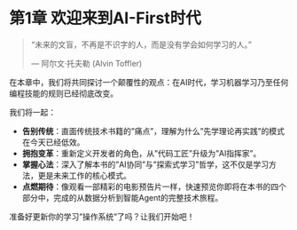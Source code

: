 # 第1章 欢迎来到AI-First时代 {#sec-welcome}

> "未来的文盲，不再是不识字的人，而是没有学会如何学习的人。" 
>
> --- 阿尔文·托夫勒 (Alvin Toffler)

在本章中，我们将共同探讨一个颠覆性的观点：在AI时代，学习机器学习乃至任何编程技能的规则已经彻底改变。

我们将一起：

*   **告别传统**：直面传统技术书籍的"痛点"，理解为什么"先学理论再实践"的模式在今天已经低效。
*   **拥抱变革**：重新定义开发者的角色，从"代码工匠"升级为"AI指挥家"。
*   **掌握心法**：深入了解本书的"AI协同"与"探索式学习"哲学，这不仅是学习方法，更是未来工作的核心模式。
*   **点燃期待**：像观看一部精彩的电影预告片一样，快速预览你即将在本书的四个部分中，完成的从数据分析到智能Agent的完整技术旅程。

准备好更新你的学习"操作系统"了吗？让我们开始吧！ 
